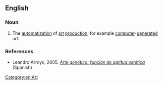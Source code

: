 ==English==

===Noun===
{{en-noun|head=[[artificial]] [[art]]|-}}

# The [[automatization]] of [[art]] [[production]], for example [[computer]]-[[generated]] art.

===References===
* Leandro Arroyo, 2005. ''[http://www.monografias.com/trabajos33/arte-genetico/arte-genetico.shtml Arte genético: función de aptitud estética]'' (Spanish)

[[Category:en:Art]]